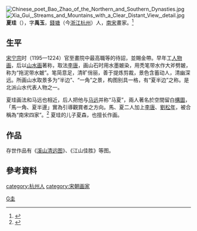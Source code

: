 [[File:Chinese_poet_Bao_Zhao_of_the_Northern_and_Southern_Dynasties.jpg|thumb]]
[[File:Xia_Gui,_Streams_and_Mountains_with_a_Clear_Distant_View,_detail.jpg|thumb]]
'''夏珪'''（{{bd|約1180年||約1230年前後||catIdx=夏}}），字'''禹玉'''，[[钱塘县|錢塘]]（今[[浙江|浙江]][[杭州|杭州]]）人，[[南宋|南宋]]畫家。<ref name="a1">{{Cite web |url=http://catalog.digitalarchives.tw/item/00/03/fa/34.html |title=數位典藏與數位學習聯合目錄>宋 夏珪 溪山清遠卷 |location=臺北 |publisher=中央研究院數位文化中心 |accessdate=2014-02-10 |archive-date=2014-02-22 |archive-url=https://web.archive.org/web/20140222172439/http://catalog.digitalarchives.tw/item/00/03/fa/34.html |dead-url=no }}</ref>

== 生平 ==
[[宋宁宗|宋宁宗]]时（1195—1224）官至畫院中最高職等的待詔，並賜金帶。{{r|a1}}早年工[[人物画|人物画]]，后以[[山水画|山水画]]著称，取法[[李唐|李唐]]，画山石时用水墨皴染，用秃笔带水作大斧劈皴，称为“拖泥带水皴”。笔简意足，清旷俏丽，善于提炼剪裁，景色含蓄动人，清幽深远。所画山水取景多为“半边”、“一角”之景，构图别具一格，有“夏半边”之称。是北派山水代表人物之一。{{r|a2}}

夏珪画法和马远也相近，后人把他与[[马远|马远]]并称“马夏”，兩人著名於空間留白[[構圖|構圖]]，「馬一角、夏半邊」實為引導觀賞者之方向。馬、夏二人加上[[李唐|李唐]]、[[劉松年|劉松年]]，被合稱為“南宋四家”。<ref name="a2">{{cite web|language=zh-cn|publisher=中國書畫網|title=夏圭简介|url=http://www.zhshw.com/lidai/song/xiagui/|accessdate=2008-11-22|deadurl=yes|archiveurl=https://web.archive.org/web/20090302023159/http://www.zhshw.com/lidai/song/xiagui/|archivedate=2009-03-02}}</ref>
夏珪的儿子夏森，也擅长作画。

==作品==
存世作品有《[[溪山清远图|溪山清远图]]》、《江山佳胜》等图。
{{Wide image|溪山清远图.jpg|7000px|'''夏珪''' [[溪山清遠圖|溪山清遠圖]]，[[台北市|臺北]][[國立故宮博物院|國立故宮博物院]]藏。|dir=rtl}}

==參考資料==
{{Reflist}}

{{南宋四家}}

{{Authority control}}

{{DEFAULTSORT:}}
[[Category:夏姓|G圭]]
[[category:杭州人|category:杭州人]]
[[category:宋朝画家|category:宋朝画家]]


{{China-painter-stub}}
{{宋朝人物小作品}}